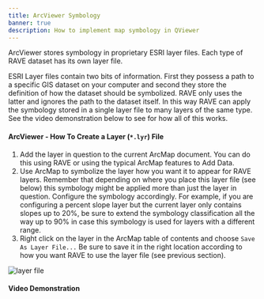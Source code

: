 ```yaml
---
title: ArcViewer Symbology
banner: true
description: How to implement map symbology in QViewer
---
```


ArcViewer stores symbology in proprietary ESRI layer files. Each type of RAVE dataset has its own layer file.

ESRI Layer files contain two bits of information. First they possess a path to a specific GIS dataset on your computer and second they store the definition of how the dataset should be symbolized. RAVE only uses the latter and ignores the path to the dataset itself. In this way RAVE can apply the symbology stored in a single layer file to many layers of the same type. See the video demonstration below to see for how all of this works.

#### ArcViewer - How To Create a Layer (`*.lyr`) File

1. Add the layer in question to the current ArcMap document. You can do this using RAVE or using the typical ArcMap features to Add Data.
2. Use ArcMap to symbolize the layer how you want it to appear for RAVE layers. Remember that depending on where you place this layer file (see below) this symbology might be applied more than just the layer in question. Configure the symbology accordingly. For example, if you are configuring a percent slope layer but the current layer only contains slopes up to 20%, be sure to extend the symbology classification all the way up to 90% in case this symbology is used for layers with a different range.
3. Right click on the layer in the ArcMap table of contents and choose `Save As Layer File...` Be sure to save it in the right location according to how you want RAVE to use the layer file (see previous section).

![layer file](/images/layer_file.png)

#### Video Demonstration

<Youtube embedId="msaGPVzmnxk" />

